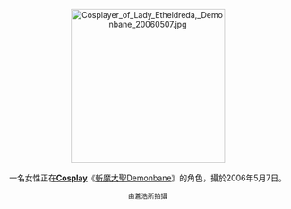 <center>
[[File:Cosplayer_of_Lady_Etheldreda,_Demonbane_20060507.jpg|275px]]
<br><br>
一名女性正在'''[[Cosplay|Cosplay]]'''《[[斬魔大聖Demonbane|斬魔大聖Demonbane]]》的角色，攝於2006年5月7日。
<p>
<small>由蒼浩所拍攝</small>
</center>